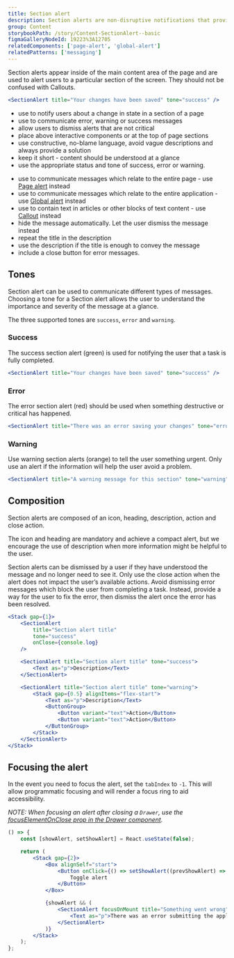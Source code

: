 ```yaml
---
title: Section alert
description: Section alerts are non-disruptive notifications that provide Success, Error and Warning messages about a state change in a section of a page.
group: Content
storybookPath: /story/Content-SectionAlert--basic
figmaGalleryNodeId: 19223%3A12705
relatedComponents: ['page-alert', 'global-alert']
relatedPatterns: ['messaging']
---
```


Section alerts appear inside of the main content area of the page and are used to alert users to a particular section of the screen. They should not be confused with Callouts.

```jsx live
<SectionAlert title="Your changes have been saved" tone="success" />
```

<DoHeading />

- use to notify users about a change in state in a section of a
  page
- use to communicate error, warning or success messages
- allow users to dismiss alerts that are not critical
- place above interactive components or at the top of page sections
- use constructive, no-blame language, avoid vague descriptions and always provide a solution
- keep it short - content should be understood at a glance
- use the appropriate status and tone of success, error or warning.

<DontHeading />

- use to communicate messages which relate to the entire page - use [Page alert](/components/page-alert) instead
- use to communicate messages which relate to the entire application - use [Global alert](/components/global-alert) instead
- use to contain text in articles or other blocks of text content - use [Callout](/components/callout) instead
- hide the message automatically. Let the user dismiss the message instead
- repeat the title in the description
- use the description if the title is enough to convey the message
- include a close button for error messages.

## Tones

Section alert can be used to communicate different types of messages. Choosing a tone for a Section alert allows the user to understand the importance and severity of the message at a glance.

The three supported tones are `success`, `error` and `warning`.

### Success

The success section alert (green) is used for notifying the user that a task is fully completed.

```jsx live
<SectionAlert title="Your changes have been saved" tone="success" />
```

### Error

The error section alert (red) should be used when something destructive or critical has happened.

```jsx live
<SectionAlert title="There was an error saving your changes" tone="error" />
```

### Warning

Use warning section alerts (orange) to tell the user something urgent. Only use an alert if the information will help the user avoid a problem.

```jsx live
<SectionAlert title="A warning message for this section" tone="warning" />
```

## Composition

Section alerts are composed of an icon, heading, description, action and close action.

The icon and heading are mandatory and achieve a compact alert, but we encourage the use of description when more information might be helpful to the user.

Section alerts can be dismissed by a user if they have understood the message and no longer need to see it. Only use the close action when the alert does not impact the user’s available actions.
Avoid dismissing error messages which block the user from completing a task. Instead, provide a way for the user to fix the error, then dismiss the alert once the error has been resolved.

```jsx live
<Stack gap={1}>
	<SectionAlert
		title="Section alert title"
		tone="success"
		onClose={console.log}
	/>

	<SectionAlert title="Section alert title" tone="success">
		<Text as="p">Description</Text>
	</SectionAlert>

	<SectionAlert title="Section alert title" tone="warning">
		<Stack gap={0.5} alignItems="flex-start">
			<Text as="p">Description</Text>
			<ButtonGroup>
				<Button variant="text">Action</Button>
				<Button variant="text">Action</Button>
			</ButtonGroup>
		</Stack>
	</SectionAlert>
</Stack>
```

## Focusing the alert

In the event you need to focus the alert, set the `tabIndex` to `-1`. This will allow programmatic focusing and will render a focus ring to aid accessibility.

_NOTE: When focusing an alert after closing a `Drawer`, use the [focusElementOnClose prop in the Drawer component](/components/drawer#focus-custom-element-on-close)._

```jsx live
() => {
	const [showAlert, setShowAlert] = React.useState(false);

	return (
		<Stack gap={2}>
			<Box alignSelf="start">
				<Button onClick={() => setShowAlert((prevShowAlert) => !prevShowAlert)}>
					Toggle alert
				</Button>
			</Box>

			{showAlert && (
				<SectionAlert focusOnMount title="Something went wrong" tone="error">
					<Text as="p">There was an error submitting the application.</Text>
				</SectionAlert>
			)}
		</Stack>
	);
};
```
